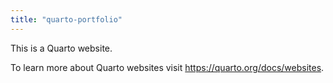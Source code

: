 ```yaml
---
title: "quarto-portfolio"
---
```


This is a Quarto website.

To learn more about Quarto websites visit <https://quarto.org/docs/websites>.
